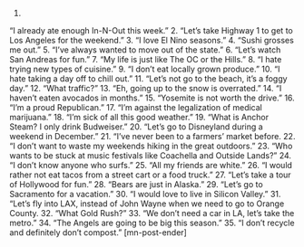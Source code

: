 1.
“I already ate enough In-N-Out this week.”
2.
“Let’s take Highway 1 to get to Los Angeles for the weekend.”
3.
“I love El Nino seasons.”
4.
“Sushi grosses me out.”
5.
“I’ve always wanted to move out of the state.”
6.
“Let’s watch San Andreas for fun.”
7.
“My life is just like The OC or the Hills.”
8.
“I hate trying new types of cuisine.”
9.
“I don’t eat locally grown produce.”
10.
“I hate taking a day off to chill out.”
11.
“Let’s not go to the beach, it’s a foggy day.”
12.
“What traffic?”
13.
“Eh, going up to the snow is overrated.”
14.
“I haven’t eaten avocados in months.”
15.
“Yosemite is not worth the drive.”
16.
“I’m a proud Republican.”
17.
“I’m against the legalization of medical marijuana.”
18.
“I’m sick of all this good weather.”
19.
“What is Anchor Steam? I only drink Budweiser.”
20.
“Let’s go to Disneyland during a weekend in December.”
21.
“I’ve never been to a farmers’ market before.
22.
“I don’t want to waste my weekends hiking in the great outdoors.”
23.
“Who wants to be stuck at music festivals like Coachella and Outside Lands?”
24.
“I don’t know anyone who surfs.”
25.
“All my friends are white.”
26.
“I would rather not eat tacos from a street cart or a food truck.”
27.
“Let’s take a tour of Hollywood for fun.”
28.
“Bears are just in Alaska.”
29.
“Let’s go to Sacramento for a vacation.”
30.
“I would love to live in Silicon Valley.”
31.
“Let’s fly into LAX, instead of John Wayne when we need to go to Orange County.
32.
“What Gold Rush?”
33.
“We don’t need a car in LA, let’s take the metro.”
34.
“The Angels are going to be big this season.”
35.
“I don’t recycle and definitely don’t compost.” [mn-post-ender]